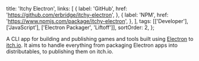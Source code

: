   title: 'Itchy Electron',
  links: [
    {
      label: 'GitHub',
      href: 'https://github.com/erbridge/itchy-electron',
    },
    {
      label: 'NPM',
      href: 'https://www.npmjs.com/package/itchy-electron',
    },
  ],
  tags: [['Developer'], ['JavaScript'], ['Electron Packager', 'Liftoff']],
  sortOrder: 2,
};

A CLI app for building and publishing games and tools built using
[Electron](https://electronjs.org/) to [itch.io](https://itch.io/). It aims to
handle everything from packaging Electron apps into distributables, to
publishing them on itch.io.
